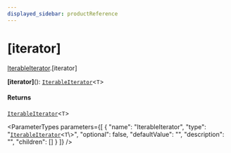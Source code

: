 ```yaml
---
displayed_sidebar: productReference
---
```



# [iterator]

[IterableIterator](../../interfaces/IterableIterator.mdx).[iterator]

**[iterator]**(): [`IterableIterator`](../../interfaces/IterableIterator.mdx)<`T`\>

#### Returns

[`IterableIterator`](../../interfaces/IterableIterator.mdx)<`T`\>

<ParameterTypes parameters={[
  {
    "name": "IterableIterator",
    "type": "[`IterableIterator`](../../interfaces/IterableIterator.mdx)<`T`\\>",
    "optional": false,
    "defaultValue": "",
    "description": "",
    "children": []
  }
]} />
